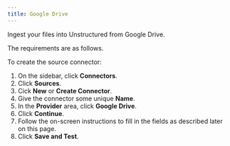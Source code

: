 ```yaml
---
title: Google Drive 
---
```


Ingest your files into Unstructured from Google Drive.

The requirements are as follows.


<GoogleDrivePrerequisites />

To create the source connector:

1. On the sidebar, click **Connectors**.
2. Click **Sources**.
3. Cick **New** or **Create Connector**.
4. Give the connector some unique **Name**.
5. In the **Provider** area, click **Google Drive**.
6. Click **Continue**. 
7. Follow the on-screen instructions to fill in the fields as described later on this page.
8. Click **Save and Test**.


<GoogleDriveFields />